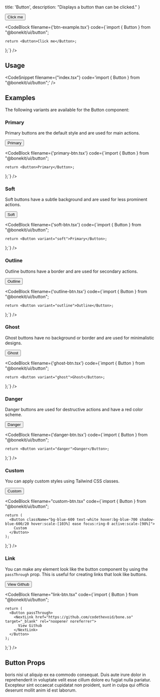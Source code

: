 
  title: 'Button',
  description: "Displays a button than can be clicked."
}


<Showcase>
  <Button>Click me</Button>
</Showcase>

<CodeBlock filename={'btn-example.tsx'} code={`import { Button } from "@bonekit/ui/button";

    return <Button>Click me</Button>;
  };`} />

## Usage

<CodeSnippet filename={"index.tsx"} code='import { Button } from "@bonekit/ui/button";' />
<CodeSnippet filename="index.tsx" code="<Button>Click me</Button>" />

## Examples

The following variants are available for the Button component:

### Primary

Primary buttons are the default style and are used for main actions.

<Showcase>
  <Button>Primary</Button>
</Showcase>

<CodeBlock filename={'primary-btn.tsx'} code={`import { Button } from "@bonekit/ui/button";

    return <Button>Primary</Button>;
  };`} />

### Soft
Soft buttons have a subtle background and are used for less prominent actions.

<Showcase>
  <Button variant="soft">Soft</Button>
</Showcase>

<CodeBlock filename={'soft-btn.tsx'} code={`import { Button } from "@bonekit/ui/button";

    return <Button variant="soft">Primary</Button>;
  };`} />

### Outline
Outline buttons have a border and are used for secondary actions.

<Showcase>
  <Button variant="outline">Outline</Button>
</Showcase>

<CodeBlock filename={'outline-btn.tsx'} code={`import { Button } from "@bonekit/ui/button";

    return <Button variant="outline">Outline</Button>;
  };`} />

### Ghost
Ghost buttons have no background or border and are used for minimalistic designs.

<Showcase>
  <Button variant="ghost">Ghost</Button>
</Showcase>

<CodeBlock filename={'ghost-btn.tsx'} code={`import { Button } from "@bonekit/ui/button";

    return <Button variant="ghost">Ghost</Button>;
  };`} />

### Danger
Danger buttons are used for destructive actions and have a red color scheme.

<Showcase>
  <Button variant="danger">Danger</Button>
</Showcase>

<CodeBlock filename={'danger-btn.tsx'} code={`import { Button } from "@bonekit/ui/button";

    return <Button variant="danger">Danger</Button>;
  };`} />

### Custom
You can apply custom styles using Tailwind CSS classes.

<Showcase>
  <Button
    className="bg-blue-600 text-white hover:bg-blue-700 shadow-blue-600/20 hover:scale-[103%] ease focus:ring-0 active:scale-[98%]">Custom</Button>
</Showcase>

<CodeBlock filename="custom-btn.tsx" code={`import { Button } from "@bonekit/ui/button";

    return (
      <Button className="bg-blue-600 text-white hover:bg-blue-700 shadow-blue-600/20 hover:scale-[103%] ease focus:ring-0 active:scale-[98%]">
        Custom
      </Button>
    );
  };`} />

### Link

You can make any element look like the button component by using the `passThrough` prop. This is useful for creating links that look like buttons.

<Showcase>
  <Button passThrough>
    <NextLink href="https://github.com/codethevoid/bone.so" target="_blank" rel="noopener noreferrer">
      <span>View Github</span>
    </NextLink>
  </Button>
</Showcase>

<CodeBlock filename="link-btn.tsx" code={`import { Button } from "@bonekit/ui/button";

    return (
      <Button passThrough>
        <NextLink href="https://github.com/codethevoid/bone.so" target="_blank" rel="noopener noreferrer">
          View Github
        </NextLink>
      </Button>
    );
  };`} />

## Button Props

boris nisi ut aliquip ex ea commodo consequat. Duis aute irure dolor in reprehenderit in voluptate velit esse cillum dolore eu fugiat nulla pariatur. Excepteur sint occaecat cupidatat non proident, sunt in culpa qui officia deserunt mollit anim id est laborum.

<Table></Table>